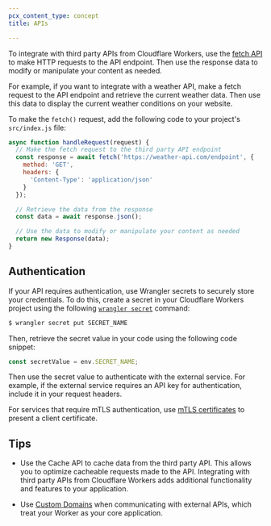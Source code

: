 ```yaml
---
pcx_content_type: concept
title: APIs

---
```


To integrate with third party APIs from Cloudflare Workers, use the [fetch API](/workers/runtime-apis/fetch/) to make HTTP requests to the API endpoint. Then use the response data to modify or manipulate your content as needed.

For example, if you want to integrate with a weather API, make a fetch request to the API endpoint and retrieve the current weather data. Then use this data to display the current weather conditions on your website.

To make the `fetch()` request,  add the following code to your project's `src/index.js` file:

```js
async function handleRequest(request) {
  // Make the fetch request to the third party API endpoint
  const response = await fetch('https://weather-api.com/endpoint', {
    method: 'GET',
    headers: {
      'Content-Type': 'application/json'
    }
  });

  // Retrieve the data from the response
  const data = await response.json();

  // Use the data to modify or manipulate your content as needed
  return new Response(data);
}
```

## Authentication

If your API requires authentication, use Wrangler secrets to securely store your credentials. To do this, create a secret in your Cloudflare Workers project using the following [`wrangler secret`](/workers/wrangler/commands/#secret) command:

```sh
$ wrangler secret put SECRET_NAME
```

Then, retrieve the secret value in your code using the following code snippet:

```js
const secretValue = env.SECRET_NAME;
```

Then use the secret value to authenticate with the external service. For example, if the external service requires an API key for authentication, include it in your request headers.

For services that require mTLS authentication, use [mTLS certificates](/workers/runtime-apis/bindings/mtls) to present a client certificate.

## Tips

* Use the Cache API to cache data from the third party API. This allows you to optimize cacheable requests made to the API. Integrating with third party APIs from Cloudflare Workers adds additional functionality and features to your application.

* Use [Custom Domains](/workers/configuration/routing/custom-domains/) when communicating with external APIs, which treat your Worker as your core application.
